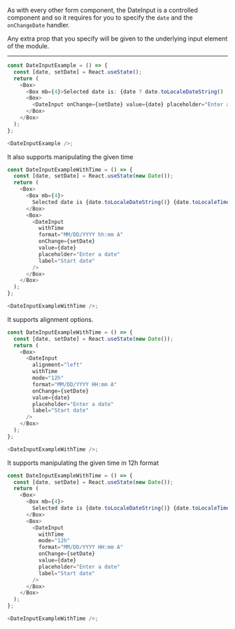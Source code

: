 As with every other form component, the DateInput is a controlled component and so it
requires for you to specify the `date` and the `onChangeDate` handler.

Any extra prop that you specify will be given to the underlying input element of the module.

---

```typescript jsx
const DateInputExample = () => {
  const [date, setDate] = React.useState();
  return (
    <Box>
      <Box mb={4}>Selected date is: {date ? date.toLocaleDateString() : '-'}</Box>
      <Box>
        <DateInput onChange={setDate} value={date} placeholder="Enter a date" label="Start date" />
      </Box>
    </Box>
  );
};

<DateInputExample />;
```

It also supports manipulating the given time

```typescript jsx
const DateInputExampleWithTime = () => {
  const [date, setDate] = React.useState(new Date());
  return (
    <Box>
      <Box mb={4}>
        Selected date is {date.toLocaleDateString()} {date.toLocaleTimeString()}
      </Box>
      <Box>
        <DateInput
          withTime
          format="MM/DD/YYYY hh:mm A"
          onChange={setDate}
          value={date}
          placeholder="Enter a date"
          label="Start date"
        />
      </Box>
    </Box>
  );
};

<DateInputExampleWithTime />;
```

It supports alignment options.

```typescript jsx
const DateInputExampleWithTime = () => {
  const [date, setDate] = React.useState(new Date());
  return (
    <Box>
      <DateInput
        alignment="left"
        withTime
        mode="12h"
        format="MM/DD/YYYY HH:mm A"
        onChange={setDate}
        value={date}
        placeholder="Enter a date"
        label="Start date"
      />
    </Box>
  );
};

<DateInputExampleWithTime />;
```

It supports manipulating the given time in 12h format

```typescript jsx
const DateInputExampleWithTime = () => {
  const [date, setDate] = React.useState(new Date());
  return (
    <Box>
      <Box mb={4}>
        Selected date is {date.toLocaleDateString()} {date.toLocaleTimeString()}
      </Box>
      <Box>
        <DateInput
          withTime
          mode="12h"
          format="MM/DD/YYYY HH:mm A"
          onChange={setDate}
          value={date}
          placeholder="Enter a date"
          label="Start date"
        />
      </Box>
    </Box>
  );
};

<DateInputExampleWithTime />;
```
